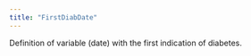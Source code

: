 ```yaml
---
title: "FirstDiabDate"
---
```


Definition of variable (date) with the first indication of diabetes. 